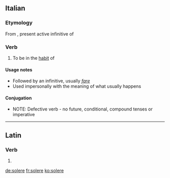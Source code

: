==Italian==

===Etymology===
From {{etyl|la|it}} {{term|solere|solēre|lang=la}}, present active infinitive of {{term|soleo|soleō|be accustomed|lang=la}}

===Verb===
{{it-verb}}

# To be in the [[habit]] of

====Usage notes====
* Followed by an infinitive, usually ''[[fare#Italian|fare]]''
* Used impersonally with the meaning of what usually happens

====Conjugation====
* NOTE: Defective verb - no future, conditional, compound tenses or imperative
{{it-conj-ere|sol|none
|ger=''|presp=''|pastp=solito
|pres1s=soglio|pres2s=suoli|pres3s=suole|pres1p=sogliamo|pres3p=sogliono
|prem3s2=''|prem3p=solerono|prem3p2=''
|fut1s=''|fut2s=''|fut3s=''|fut1p=''|fut2p=''|fut3p=''
|cond1s=''|cond2s=''|cond3s=''|cond1p=''|cond2p=''|cond3p=''
|sub123s=soglia|sub1p=sogliamo|sub2p=sogliate|sub3p=sogliano
|imp2s=''|imp3s=''|imp1p=''|imp2p=''|imp3p=''}}

----

==Latin==

===Verb===
{{la-verb-form|solēre}}

# {{conjugation of|soleo|soleō|pres|act|inf|lang=la}}

[[de:solere]]
[[fr:solere]]
[[ko:solere]]